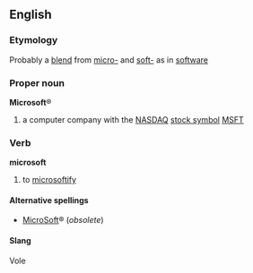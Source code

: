 {{wikipedia}}
==English==
===Etymology===
Probably a [[blend]] from [[micro-]] and [[soft-]] as in [[software]]

===Proper noun===
'''Microsoft'''&reg;
#a computer company with the [[NASDAQ]] [[stock symbol]] [[MSFT]]

===Verb===
'''microsoft'''
#{{slang}} to [[microsoftify]]

====Alternative spellings====
*[[MicroSoft]]&reg; (''obsolete'')<!-- what date or year did it change? -->
====Slang====
Vole